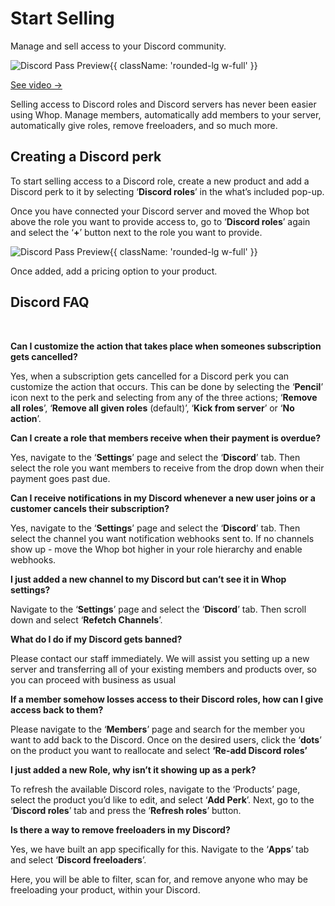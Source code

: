 
<HeroPattern />

<div className='lead'>

# Start Selling

Manage and sell access to your Discord community.

![Discord Pass Preview](https://i.imgur.com/EGaDD00.png){{ className: 'rounded-lg w-full' }}

[See video → ]()

Selling access to Discord roles and Discord servers has never been easier using Whop. Manage members, automatically add members to your server, automatically give roles, remove freeloaders, and so much more. 

## Creating a Discord perk

To start selling access to a Discord role, create a new product and add a Discord perk to it by selecting ‘**Discord roles**’ in the what’s included pop-up. 

Once you have connected your Discord server and moved the Whop bot above the role you want to provide access to, go to ‘**Discord roles**’ again and select the ‘**+**’ button next to the role you want to provide.

![Discord Pass Preview](https://cdn.discordapp.com/attachments/1060606572746768526/1066118046206406756/DIscordPerk.gif){{ className: 'rounded-lg w-full' }}

Once added, add a pricing option to your product.

## Discord FAQ

<br/>

**Can I customize the action that takes place when someones subscription gets cancelled?**

Yes, when a subscription gets cancelled for a Discord perk you can customize the action that occurs. This can be done by selecting the ‘**Pencil**’ icon next to the perk and selecting from any of the three actions; ‘**Remove all roles**’, ‘**Remove all given roles** (default)’, ‘**Kick from server**’ or ‘**No action**’. 

**Can I create a role that members receive when their payment is overdue?**

Yes, navigate to the ‘**Settings**’ page and select the ‘**Discord**’ tab. Then select the role you want members to receive from the drop down when their payment goes past due.

**Can I receive notifications in my Discord whenever a new user joins or a customer cancels their subscription?**

Yes, navigate to the ‘**Settings**’ page and select the ‘**Discord**’ tab. Then select the channel you want notification webhooks sent to. If no channels show up  - move the Whop bot higher in your role hierarchy and enable webhooks.

**I just added a new channel to my Discord but can’t see it in Whop settings?**

Navigate to the ‘**Settings**’ page and select the ‘**Discord**’ tab. Then scroll down and select ‘**Refetch Channels**’. 

**What do I do if my Discord gets banned?**

Please contact our staff immediately. We will assist you setting up a new server and transferring all of your existing members and products over, so you can proceed with business as usual

**If a member somehow losses access to their Discord roles, how can I give access back to them?**

Please navigate to the ‘**Members**’ page and search for the member you want to add back to the Discord. Once on the desired users, click the ‘**dots**’ on the product you want to reallocate and select **‘Re-add Discord roles’**

**I just added a new Role, why isn’t it showing up as a perk?**

To refresh the available Discord roles, navigate to the ‘Products’ page, select the product you’d like to edit, and select ‘**Add Perk**’. Next, go to the ‘**Discord roles**’ tab and press the ‘**Refresh roles**’ button.

**Is there a way to remove freeloaders in my Discord?**

Yes, we have built an app specifically for this. Navigate to the ‘**Apps**’ tab and select ‘**Discord freeloaders**’. 

Here, you will be able to filter, scan for, and remove anyone who may be freeloading your product, within your Discord.

</div>